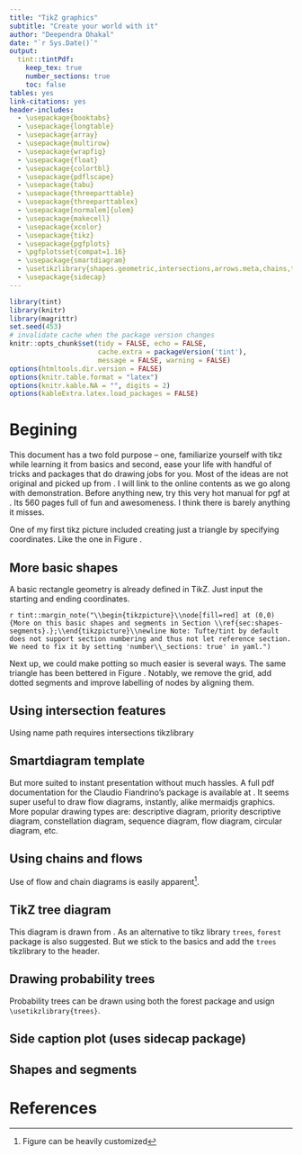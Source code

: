 ```yaml
---
title: "TikZ graphics"
subtitle: "Create your world with it"
author: "Deependra Dhakal"
date: "`r Sys.Date()`"
output: 
  tint::tintPdf:
    keep_tex: true
    number_sections: true
    toc: false
tables: yes
link-citations: yes
header-includes:
  - \usepackage{booktabs}
  - \usepackage{longtable}
  - \usepackage{array}
  - \usepackage{multirow}
  - \usepackage{wrapfig}
  - \usepackage{float}
  - \usepackage{colortbl}
  - \usepackage{pdflscape}
  - \usepackage{tabu}
  - \usepackage{threeparttable}
  - \usepackage{threeparttablex}
  - \usepackage[normalem]{ulem}
  - \usepackage{makecell}
  - \usepackage{xcolor}
  - \usepackage{tikz}
  - \usepackage{pgfplots}
  - \pgfplotsset{compat=1.16}
  - \usepackage{smartdiagram}
  - \usetikzlibrary{shapes.geometric,intersections,arrows.meta,chains,trees}
  - \usepackage{sidecap}
---
```


```r
library(tint)
library(knitr)
library(magrittr)
set.seed(453)
# invalidate cache when the package version changes
knitr::opts_chunk$set(tidy = FALSE, echo = FALSE, 
                      cache.extra = packageVersion('tint'), 
                      message = FALSE, warning = FALSE)
options(htmltools.dir.version = FALSE) 
options(knitr.table.format = "latex")
options(knitr.kable.NA = "", digits = 2)
options(kableExtra.latex.load_packages = FALSE)
```

\clearpage

# Begining

This document has a two fold purpose -- one, familiarize yourself with tikz while learning it from basics and second, ease your life with handful of tricks and packages that do drawing jobs for you. Most of the ideas are not original and picked up from \url{tex.stackexchange.com}. I will link to the online contents as we go along with demonstration. Before anything new, try this very hot manual for pgf at \url{https://www.iro.umontreal.ca/~simardr/pgfmanual.pdf}. Its 560 pages full of fun and awesomeness. I think there is barely anything it misses.

One of my first tikz picture included creating just a triangle by specifying coordinates. Like the one in Figure \ref{fig:raw-triangle}.

\vspace{1cm}

<!-- \tikzset{ddrook lines/.style=thin, color=red!28} -->
<!-- \tikzset{ddrook gridlines/.style={ddrook lines, very thin, color=blue!55, step=0.5cm}} -->

\begin{figure}
\centering
\begin{tikzpicture}
\coordinate (A) at (1,0);
\coordinate (B) at (4,{sqrt(27)});
\coordinate (C) at (7,0);
<!-- % \draw[ddrook gridlines] (0,-3) grid (8,6); -->
<!-- % \draw[ddrook lines, fill, color=blue!88, draw=red, line width=2pt,opacity=0.6] -->
\draw[thin, color=red!28] (0,-3) grid (8,6);
\draw[fill, color=blue!88, draw=red, line width=2pt, opacity=0.6]
(A) node[anchor=north]{A} -- (C) node[anchor=north]{C} -- (B) node[anchor=south]{B} -- cycle;
\end{tikzpicture}
\caption{An equilateral triangle} \label{fig:raw-triangle}
\end{figure}

## More basic shapes

A basic rectangle geometry is already defined in TikZ. Just input the starting and ending coordinates.

\begin{tikzpicture}
\fill[red] (0,0) rectangle (1,1);
\end{tikzpicture}



`r tint::margin_note("\\begin{tikzpicture}\\node[fill=red] at (0,0) {More on this basic shapes and segments in Section \\ref{sec:shapes-segments}.};\\end{tikzpicture}\\newline Note: Tufte/tint by default does not support section numbering and thus not let reference section. We need to fix it by setting 'number\\_sections: true' in yaml.")`


Next up, we could make potting so much easier is several ways. The same triangle has been bettered in Figure \ref{fig:triangle-of-breeding}. Notably, we remove the grid, add dotted segments and improve labelling of nodes by aligning them.

\vspace{1cm}

\begin{figure}
\centering
\begin{tikzpicture}
\coordinate (A) at (1,0);
\coordinate (B) at (4,{sqrt(27)});
\coordinate (C) at (7,0);
\draw[fill, color=blue!88, draw=red, line width=2pt,opacity=0.6]
(A) node[anchor=north,align=center]{(Autogamy)\\ Line varieties} -- (C) node[anchor=north,align=center]{(Allogamy)\\ Population varieties} -- (B) node[anchor=south,align=center]{Clone varieties\\ (Apomixis)} -- cycle;
\draw[dotted] (A)--(4,-2) node[anchor=north,align=center]{Hybrid varieties}--(C);
\end{tikzpicture}
\caption{The reproduction triangle with the modes of reproduction (in bracketted letters) and the four breeding categories and resulting types of varieties. The system also imples that thare are not strict barriers between reproductive systems, but a gradual transition from one mode to the neighboring one. Clonal varieties can be selected for strictly apomictic plants. While autogamy and allogamy are not as strict in plant kingdom as even highly autogamous lines may cross fertilize nearby plants. Hybrid breeding, as shown involves both autogamy and allogamy and could be called a man-made breeding system.} \label{fig:triangle-of-breeding}
\end{figure}

## Using intersection features

Using name path requires intersections tikzlibrary

## Smartdiagram template

But more suited to instant presentation without much hassles. A full pdf documentation for the Claudio Fiandrino's package is available at \url{http://texdoc.net/texmf-dist/doc/latex/smartdiagram/smartdiagram.pdf}. It seems super useful to draw flow diagrams, instantly, alike mermaidjs graphics. More popular drawing types are: descriptive diagram, priority descriptive diagram, constellation diagram, sequence diagram, flow diagram, circular diagram, etc.

\smartdiagram[priority descriptive diagram]{
  Develop a document structure,
  Choose a document class,
  Select suitable packages,
  Setup the document preamble,
  Write your document,
  Finetune the layout}

\begin{center}
\smartdiagramset{border color=none,
  uniform color list=teal!60 for 4 items,
  arrow style=[-stealth,
  module x sep=3.75,
  back arrow distance=0.75,
  }
\smartdiagram[flow diagram:horizontal]{Set up,Run,Analyse,Modify~/ Add}
\end{center}

\clearpage

## Using chains and flows

\begin{figure}
\centering
\resizebox{0.9\textwidth}{!}{%
\begin{tikzpicture}[
  ultra thick,
  node distance=1cm and 2cm,
  every node/.append style={
    draw,
    rounded corners,
    align=left,
    font=\small
  },
  top node/.style={text width=+55mm},
  wide node/.style={text width=+40mm},
  thin node/.style={text width=+30mm},
  start chain/.list={ch1 going below, ch2 going below, ch3 going below}
]

\node[top node](problema) {\textbf{TITLE}\\ Text text text text text text text text text text text text text text text text text text text};

\begin{scope}[every node/.append style={wide node}]
  \node[below=of problema, on chain=ch2] (causa2) {\textbf{Title}\\ Text text text text text text text text text text text text text text text text text text text};
  \node[left=of causa2   , on chain=ch1] (causa1) {\textbf{Title}\\ Text text text text text text text text text text text text text text text text text text text};
  \node[right=of causa2  , on chain=ch3] (causa3) {\textbf{Title}\\ Text text text text text text text text text text text text text text text text text text text};
\end{scope}
\begin{scope}[
  every node/.append style={thin node},
  place nodes on chain and install special path/.style n args={3}{
  every node/.append style={on chain=#1,join},
  every join/.append style={to path=(#1-begin.#3) #2 (\tikztotarget)}
}
]
  \begin{scope}[place nodes on chain and install special path={ch1}{-- ++(left:.5cm) |-}{west}]
    \node {\textbf{Title}\\ Text text text text text text text text text text text text text text text text text text text};
    \node {\textbf{Title}\\ Text text text text text text text text text text text text text text text text text text text};
    \node {\textbf{Title}\\ Text text text text text text text text text text text text text text text text text text text};
    \node {\textbf{Title}\\ Text text text text text text text text text text text text text text text text text text text};
  \end{scope}
  \begin{scope}[place nodes on chain and install special path={ch2}{-- ++(left:.5cm) |-}{west}]
    \node {\textbf{Title}\\ Text text text text text text text text text text text text text text text text text text text};
    \node {\textbf{Title}\\ Text text text text text text text text text text text text text text text text text text text};
    \node {\textbf{Title}\\ Text text text text text text text text text text text text text text text text text text text};
    \node {\textbf{Title}\\ Text text text text text text text text text text text text text text text text text text text};
    \node {\textbf{Title}\\ Text text text text text text text text text text text text text text text text text text text};
  \end{scope}
  \begin{scope}[place nodes on chain and install special path={ch3}{-- ++(right:.5cm) |-}{east}]
    \node {\textbf{Title}\\ Text text text text text text text text text text text text text text text text text text text};
  \end{scope}
\end{scope}

\draw (problema) -| (causa1);
\draw (problema) -- (causa2);
\draw (problema) -| (causa3);
\end{tikzpicture}
}%
\caption{This figure uses chains tikzlibrary and in addition, can be simplified a bit using paths.ortho tikzlibrary. The latter library is not available by default and is detailed at \url{https://tex.stackexchange.com/a/121121/133229}}. Notice how enclosing the picture in resizebox places it correctly within the bounds of textwidth.
\label{fig:flow-chains}.
\end{figure}

Use of flow and chain diagrams is easily apparent^[Figure \ref{fig:flow-chains} can be heavily customized].

## TikZ tree diagram

This diagram is drawn from \url{https://tex.stackexchange.com/a/161263/133229}. As an alternative to tikz library `trees`, `forest` package is also suggested. But we stick to the basics and add the `trees` tikzlibrary to the header.

\resizebox{\textwidth}{!}{%
\begin{tikzpicture}
  [auto,every node/.style={rectangle,draw, text centered, text width=2.2cm,minimum height=1.5cm },node distance=6cm]
\tikzset{%
level 1/.style={sibling distance = 5cm, level distance=2cm,edge from parent path={(\tikzparentnode.south) -- (\tikzchildnode.north)}},
level 2/.style={sibling distance = 2.5cm,level distance=3cm}
}
  \node (0){Supplier \\ Selection}
    child {node (1) {Production \\ Development \\Capability}
              child {node (2) {Max sixe}}
              child {node {Casting\\Complexity}}
              child {node {Min. Sec.\\Thickness}}
              child {node {Software\\Aid}}
              child {node {Pattern\\Making}}}
    child {node {Manufacturing\\Capability}}
    child {node {Quality\\Capabiltity}}
    child {node {Cost and\\Time}
              child {node {Total\\ Casting\\ Cost}}
              child {node {Sample\\Delivery\\Time}}};
\node at (0) [xshift=-11cm,left,draw=none]{Level 1};
\node at (1) [xshift=-6cm, left,draw=none]{Level 2};
\node at (2) [xshift=-1cm, left,draw=none]{Level 3};
\end{tikzpicture}
}

## Drawing probability trees

Probability trees can be drawn using both the forest package and usign `\usetikzlibrary{trees}`.

\tikzset{%
  level 1/.style={level distance=3.5cm, sibling distance=4.5cm},
  level 2/.style={level distance=3.5cm, sibling distance=2cm},
  bag/.style={text width=50pt, text centered},
  end/.style={circle, minimum width=3pt, fill, inner sep=0pt},
}
\begin{tikzpicture}[grow=right, sloped]
  \node[bag] {Urn $3G, 4R, 2W$}
  child {
    node[bag] {$2G, 4R, 2W$}
    child {
      node[end, label=right: {$P(G_1\cap G_2)=\frac{1}{3}\times\frac{1}{4}=\frac{1}{12}$}] {}
      edge from parent
      node[above] {$G$}
      node[below]  {$\frac{1}{4}$}
    }
    child {
      node[end, label=right: {$P(G_1\cap R_2)=\frac{1}{3}\times\frac{1}{2}=\frac{1}{6}$}] {}
      edge from parent
      node[above] {$R$}
      node[below]  {$\frac{1}{2}$}
    }
    child {
      node[end, label=right: {$P(G_1\cap W_2)=\frac{1}{3}\times\frac{1}{4}=\frac{1}{12}$}] {}
      edge from parent
      node[above] {$W$}
      node[below]  {$\frac{1}{4}$}
    }
    edge from parent
    node[above] {$G$}
    node[below]  {$\frac{1}{3}$}
  }
  child {
    node[bag] {$3G, 3R, 2W$}
    child {
      node[end, label=right: {$P(R_1\cap G_2)=\frac{4}{9}\times\frac{3}{8}=\frac{2}{5}$}] {}
      edge from parent
      node[above] {$G$}
      node[below]  {$\frac{3}{8}$}
    }
    child {
      node[end, label=right: {$P(R_1\cap R_2)=\frac{4}{9}\times\frac{3}{8}=\frac{4}{15}$}] {}
      edge from parent
      node[above] {$R$}
      node[below]  {$\frac{3}{8}$}
    }
    child {
      node[end, label=right: {$P(R_1\cap W_2)=\frac{4}{9}\times\frac{1}{4}=\frac{4}{15}$}] {}
      edge from parent
      node[above] {$W$}
      node[below]  {$\frac{1}{4}$}
    }
    edge from parent
    node[above] {$R$}
    node[below]  {$\frac{4}{9}$}
  }
  child {
    node[bag] {$3G, 4R, 1W$}
    child {
      node[end, label=right: {$P(W_1\cap G_2)=\frac{2}{9}\times\frac{3}{8}=\frac{1}{12}$}] {}
      edge from parent
      node[above] {$G$}
      node[below]  {$\frac{3}{8}$}
    }
    child {
      node[end, label=right: {$P(W_1\cap R_2)=\frac{2}{9}\times\frac{1}{2}=\frac{1}{9}$}] {}
      edge from parent
      node[above] {$R$}
      node[below]  {$\frac{1}{2}$}
    }
    child {
      node[end, label=right: {$P(W_1\cap W_2)=\frac{2}{9}\times\frac{1}{8}=\frac{1}{36}$}] {}
      edge from parent
      node[above] {$W$}
      node[below]  {$\frac{1}{8}$}
    }
    edge from parent
    node[above] {$W$}
    node[below]  {$\frac{2}{9}$}
  };
\end{tikzpicture}

## Side caption plot (uses sidecap package)

\begin{SCfigure}[\sidecaptionrelwidth][t!]
	\centering
    	\begin{tikzpicture}
		\begin{axis}[height=6cm,width=8cm,ylabel=Error,xlabel=Iteration,xmin=0,ymin=0]
			\addplot[blue,smooth] coordinates{(0,1)(80,0.6)(160,0.3)(300,0.15)(400,0.11)(500,0.1)(600,0.095)(700,0.091)(800,0.086)(900,0.083)(1000,0.08)};
			\addlegendentry{Error on Training Set}
			\addplot[red,smooth] coordinates{(0,1)(80,0.7)(160,0.4)(300,0.25)(400,0.2)(500,0.18)(600,0.25)(700,0.28)(800,0.27)(900,0.3)(1000,0.38)};
			\addlegendentry{Error on Validation Set}
		\end{axis}
	\end{tikzpicture}
    	\caption[Early stopping based on a validation set.]{The error on the validation set (red) is usually getting larger when the network begins to overfit the training set. Thus, although the error on the training set (blue) is decreasing monotonically, we may want to stop training early to avoid overfitting.}
    	\label{fig:early-stopping}
\end{SCfigure}

## Shapes and segments {#sec:shapes-segments}

# References
